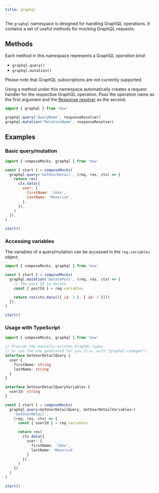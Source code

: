 ```yaml
---
title: graphql
---
```


The `graphql` namespace is designed for handling GraphQL operations. It contains a set of useful methods for mocking GraphQL requests.

## Methods

Each method in this namespace represents a GraphQL _operation kind_:

- `graphql.query()`
- `graphql.mutation()`

<Hint>Please note that GraphQL subscriptions are not currently supported.</Hint>

Using a method under this namespace automatically creates a request handler for the respective GraphQL operation. Pass the operation name as the first argument and the [Response resolver](TODO) as the second.

```js
import { graphql } from 'msw'

graphql.query('QueryName', responseResolver)
graphql.mutation('MutationName', responseResolver)
```

## Examples

### Basic query/mutation

```js
import { composeMocks, graphql } from 'msw'

const { start } = composeMocks(
  graphql.query('GetUserDetail', (req, res, ctx) => {
    return res(
      ctx.data({
        user: {
          firstName: 'John',
          lastName: 'Maverick',
        },
      }),
    )
  }),
)

start()
```

### Accessing variables

The variables of a query/mutation can be accessed in the `req.variables` object.

```js
import { composeMocks, graphql } from 'msw'

const { start } = composeMocks(
  graphql.mutation('DeletePost', (req, res, ctx) => {
    // The post ID to delete
    const { postId } = req.variables

    return res(ctx.data([{ id: 2 }, { id: 3 }]))
  }),
)

start()
```

### Usage with TypeScript

```ts
import { composeMocks, graphql } from 'msw'

// Provide the manually written GraphQL types
// or use the one generated for you (i.e. with "graphql-codegen").
interface GetUserDetailQuery {
  user {
    firstName: string
    lastName: string
  }
}

interface GetUserDetailQueryVariables {
  userId: string
}

const { start } = composeMocks(
  graphql.query<GetUserDetailQuery, GetUserDetailVariables>(
    'GetUserDetail',
    (req, res, ctx) => {
      const { userId } = req.variables

      return res(
        ctx.data({
          user: {
            firstName: 'John',
            lastName: 'Maverick'
          }
        })
      )
    })
  )
)

start()
```
